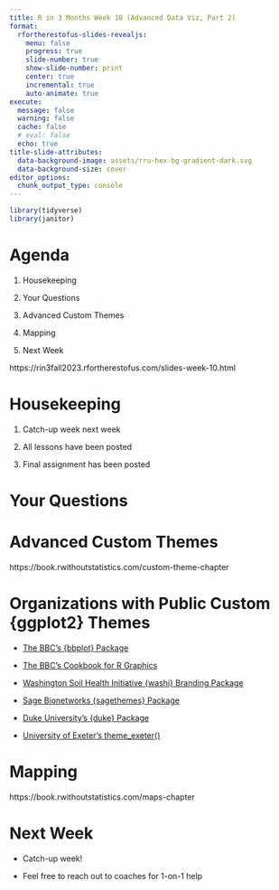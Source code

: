 ```yaml
---
title: R in 3 Months Week 10 (Advanced Data Viz, Part 2)
format:
  rfortherestofus-slides-revealjs:
    menu: false
    progress: true
    slide-number: true
    show-slide-number: print
    center: true
    incremental: true
    auto-animate: true
execute: 
  message: false
  warning: false
  cache: false
  # eval: false
  echo: true
title-slide-attributes:
  data-background-image: assets/rru-hex-bg-gradient-dark.svg
  data-background-size: cover
editor_options: 
  chunk_output_type: console
---
```


```r
library(tidyverse)
library(janitor)
```


# Agenda

1. Housekeeping

1. Your Questions

1. Advanced Custom Themes

1. Mapping

1. Next Week

::: {.notes}
https://rin3fall2023.rfortherestofus.com/slides-week-10.html
:::

# Housekeeping

1. Catch-up week next week

1. All lessons have been posted

1. Final assignment has been posted

# Your Questions

# Advanced Custom Themes

::: {.notes}
https://book.rwithoutstatistics.com/custom-theme-chapter
:::

# Organizations with Public Custom {ggplot2} Themes

* [The BBC's {bbplot} Package](https://github.com/bbc/bbplot)  

* [The BBC's Cookbook for R Graphics](https://bbc.github.io/rcookbook/) 

* [Washington Soil Health Initiative {washi} Branding Package](https://wa-department-of-agriculture.github.io/washi/)  

* [Sage Bionetworks {sagethemes} Package](https://sage-bionetworks.github.io/sagethemes/)

* [Duke University's {duke} Package](https://aidangildea.github.io/duke/)

* [University of Exeter's theme_exeter()](https://github.com/lukepilling/theme_exeter)

# Mapping

::: {.notes}
https://book.rwithoutstatistics.com/maps-chapter
:::


# Next Week

- Catch-up week!

- Feel free to reach out to coaches for 1-on-1 help
